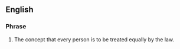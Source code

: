 ==English==
===Phrase===
'''{{en-noun|sg=[[equal]] [[rights]]|-}}'''

# The concept that every person is to be treated equally by the law.